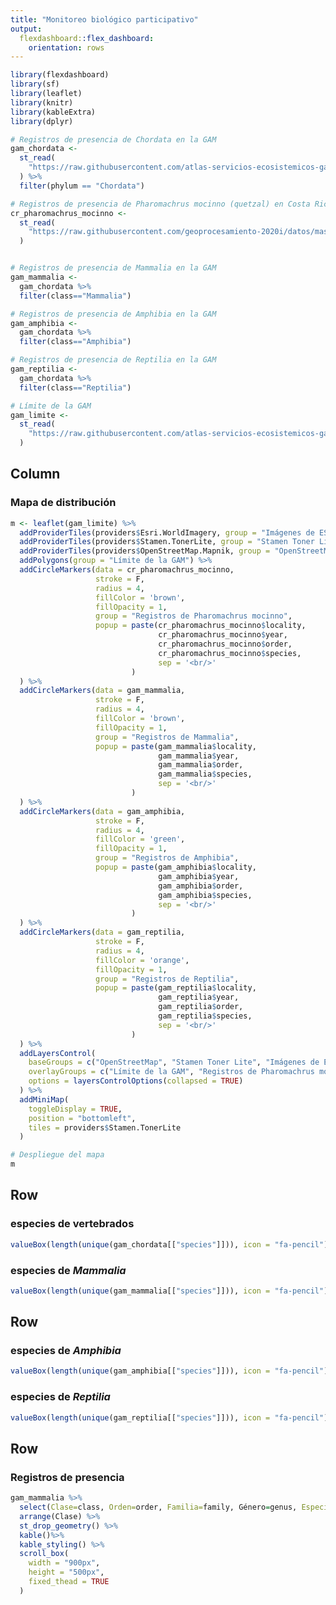 ```yaml
---
title: "Monitoreo biológico participativo"
output: 
  flexdashboard::flex_dashboard:
    orientation: rows
---
```


```r
library(flexdashboard)
library(sf)
library(leaflet)
library(knitr)
library(kableExtra)
library(dplyr)

# Registros de presencia de Chordata en la GAM
gam_chordata <- 
  st_read(
    "https://raw.githubusercontent.com/atlas-servicios-ecosistemicos-gam/datos/master/biodiversidad/presencia/gam_chordata.geojson"
  ) %>%
  filter(phylum == "Chordata")

# Registros de presencia de Pharomachrus mocinno (quetzal) en Costa Rica
cr_pharomachrus_mocinno <-
  st_read(
    "https://raw.githubusercontent.com/geoprocesamiento-2020i/datos/master/biodiversidad/registros-presencia/cr/cr_pharomachrus_mocinno.geojson"
  )


# Registros de presencia de Mammalia en la GAM
gam_mammalia <- 
  gam_chordata %>%
  filter(class=="Mammalia")

# Registros de presencia de Amphibia en la GAM
gam_amphibia <- 
  gam_chordata %>%
  filter(class=="Amphibia")

# Registros de presencia de Reptilia en la GAM
gam_reptilia <- 
  gam_chordata %>%
  filter(class=="Reptilia")

# Límite de la GAM
gam_limite <-
  st_read(
    "https://raw.githubusercontent.com/atlas-servicios-ecosistemicos-gam/datos/master/limite/gam_limite.geojson"
  )
```

Column {.sidebar data-width=600}
-----------------------------------------------------------------------

### Mapa de distribución

```r
m <- leaflet(gam_limite) %>% 
  addProviderTiles(providers$Esri.WorldImagery, group = "Imágenes de ESRI") %>% 
  addProviderTiles(providers$Stamen.TonerLite, group = "Stamen Toner Lite") %>%
  addProviderTiles(providers$OpenStreetMap.Mapnik, group = "OpenStreetMap") %>%
  addPolygons(group = "Límite de la GAM") %>%
  addCircleMarkers(data = cr_pharomachrus_mocinno,
                   stroke = F,
                   radius = 4,
                   fillColor = 'brown',
                   fillOpacity = 1,
                   group = "Registros de Pharomachrus mocinno",
                   popup = paste(cr_pharomachrus_mocinno$locality, 
                                 cr_pharomachrus_mocinno$year, 
                                 cr_pharomachrus_mocinno$order,
                                 cr_pharomachrus_mocinno$species,
                                 sep = '<br/>'
                           )
  ) %>%  
  addCircleMarkers(data = gam_mammalia,
                   stroke = F,
                   radius = 4,
                   fillColor = 'brown',
                   fillOpacity = 1,
                   group = "Registros de Mammalia",
                   popup = paste(gam_mammalia$locality, 
                                 gam_mammalia$year, 
                                 gam_mammalia$order,
                                 gam_mammalia$species,
                                 sep = '<br/>'
                           )
  ) %>%
  addCircleMarkers(data = gam_amphibia,
                   stroke = F,
                   radius = 4,
                   fillColor = 'green',
                   fillOpacity = 1,
                   group = "Registros de Amphibia",
                   popup = paste(gam_amphibia$locality, 
                                 gam_amphibia$year, 
                                 gam_amphibia$order,
                                 gam_amphibia$species,
                                 sep = '<br/>'
                           )
  ) %>%  
  addCircleMarkers(data = gam_reptilia,
                   stroke = F,
                   radius = 4,
                   fillColor = 'orange',
                   fillOpacity = 1,
                   group = "Registros de Reptilia",
                   popup = paste(gam_reptilia$locality, 
                                 gam_reptilia$year, 
                                 gam_reptilia$order,
                                 gam_reptilia$species,
                                 sep = '<br/>'
                           )
  ) %>%    
  addLayersControl(
    baseGroups = c("OpenStreetMap", "Stamen Toner Lite", "Imágenes de ESRI"),
    overlayGroups = c("Límite de la GAM", "Registros de Pharomachrus mocinno", "Registros de Mammalia", "Registros de Amphibia", "Registros de Reptilia"),
    options = layersControlOptions(collapsed = TRUE)    
  ) %>%
  addMiniMap(
    toggleDisplay = TRUE,
    position = "bottomleft",
    tiles = providers$Stamen.TonerLite
  )

# Despliegue del mapa
m
```

Row {data-height=200}
-------------------------------------
### especies de vertebrados
```r
valueBox(length(unique(gam_chordata[["species"]])), icon = "fa-pencil")
```

### especies de _Mammalia_
```r
valueBox(length(unique(gam_mammalia[["species"]])), icon = "fa-pencil")
```

Row {data-height=200}
-------------------------------------

### especies de _Amphibia_
```r
valueBox(length(unique(gam_amphibia[["species"]])), icon = "fa-pencil")
```

### especies de _Reptilia_
```r
valueBox(length(unique(gam_reptilia[["species"]])), icon = "fa-pencil")
```

Row {data-height=600}
-------------------------------------
### Registros de presencia
```r
gam_mammalia %>%
  select(Clase=class, Orden=order, Familia=family, Género=genus, Especie=species, Año=year, Localidad=locality) %>%
  arrange(Clase) %>%
  st_drop_geometry() %>%
  kable()%>%
  kable_styling() %>%
  scroll_box(
    width = "900px", 
    height = "500px", 
    fixed_thead = TRUE
  )
```

